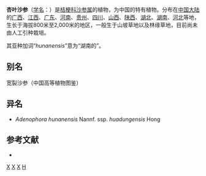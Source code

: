 {{Subspeciesbox
| genus = Adenophora
| species = petiolata 
| subspecies = hunanensis
| authority = (Nannfeldt) D. Y. Hong & S. Ge, 2010
| subdivision_ranks =[[亚种|亚种]]
| subdivision =
* 杏叶沙参 ''A. h.'' subsp. ''hunanensis''
* [[华东杏叶沙参|华东杏叶沙参]] ''A. h.'' subsp. ''huadungensis''
* ''Adenophora hunanensis'' <small>Nannf., 1936</small>
}}

'''杏叶沙参'''（[[学名|学名]]：{{lang|la|''Adenophora petiolata subsp. hunanensis''}}）是[[桔梗科|桔梗科]][[沙参属|沙参属]]的植物，为中国的特有植物。分布在[[中国大陆|中国大陆]]的[[广西|广西]]、[[江西|江西]]、[[广东|广东]]、[[河南|河南]]、[[贵州|贵州]]、[[四川|四川]]、[[山西|山西]]、[[陕西|陕西]]、[[湖北|湖北]]、[[湖南|湖南]]、[[河北|河北]]等地，生长于海拔800米至2,000米的地区，一般生于山坡草地以及林缘草地，目前尚未由人工引种栽培。

其亚种加词“''hunanensis''”意为“湖南的”。

== 别名 ==
宽裂沙参（中国高等植物图鉴）

== 异名 ==
* ''Adenophora hunanensis'' Nannf. ssp. ''huadungensis'' Hong

== 参考文献 ==
<div class="references-small">
* {{cite web| url =http://www.bioinfo.cn/db05/KmzwSpecies.php?action=view&id=3199| title =杏叶沙参（原亚种）| work =《中国高等植物数据库全库》| publisher =中国科学院微生物研究所| author =昆明植物研究所| accessdate =2009-02-24| deadurl =yes| archiveurl =https://web.archive.org/web/20160305044833/http://www.bioinfo.cn/db05/KmzwSpecies.php?action=view&id=3199| archivedate =2016-03-05}}
</div>
{{Taxonbar|from=Q11098440}}

[[Category:沙参属|X]]
[[Category:_中国特有植物|X]]
[[Category:_2010年描述的植物|X]]
[[Category:湖南植物|H]]